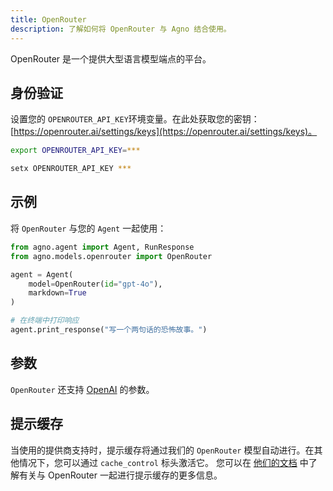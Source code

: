 ```yaml
---
title: OpenRouter
description: 了解如何将 OpenRouter 与 Agno 结合使用。
---
```


OpenRouter 是一个提供大型语言模型端点的平台。

## 身份验证

设置您的 `OPENROUTER_API_KEY`环境变量。在此处获取您的密钥：[https://openrouter.ai/settings/keys](https://openrouter.ai/settings/keys)。

<CodeGroup>

```bash Mac
export OPENROUTER_API_KEY=***
```

```bash Windows
setx OPENROUTER_API_KEY ***
```

</CodeGroup>

## 示例

将 `OpenRouter` 与您的 `Agent` 一起使用：

<CodeGroup>

```python agent.py
from agno.agent import Agent, RunResponse
from agno.models.openrouter import OpenRouter

agent = Agent(
    model=OpenRouter(id="gpt-4o"),
    markdown=True
)

# 在终端中打印响应
agent.print_response("写一个两句话的恐怖故事。")

```

</CodeGroup>

## 参数

<Snippet file="model-openrouter-params.mdx" />

`OpenRouter` 还支持 [OpenAI](/reference/models/openai) 的参数。

## 提示缓存

当使用的提供商支持时，提示缓存将通过我们的 `OpenRouter` 模型自动进行。在其他情况下，您可以通过 `cache_control` 标头激活它。
您可以在 [他们的文档](https://openrouter.ai/docs/features/prompt-caching) 中了解有关与 OpenRouter 一起进行提示缓存的更多信息。